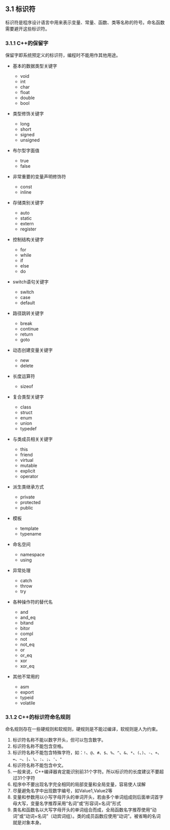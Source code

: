 
<WordCount>

## 3.1 标识符

标识符是程序设计语言中用来表示变量、常量、函数、类等名称的符号。命名函数需要避开这些标识符。

### 3.1.1 C++的保留字

保留字即系统预定义的标识符，编程时不能用作其他用途。

- 基本的数据类型关键字
  - void
  - int
  - char
  - float
  - double
  - bool

- 类型修饰关键字
  - long
  - short
  - signed
  - unsigned

- 布尔型字面值
  - true
  - false

- 非常重要的变量声明修饰符
  - const
  - inline

- 存储类别关键字
  - auto
  - static
  - extern
  - register

- 控制结构关键字
  - for
  - while
  - if
  - else
  - do

- switch语句关键字
  - switch
  - case
  - default

- 路径跳转关键字
  - break
  - continue
  - return
  - goto

- 动态创建变量关键字
  - new
  - delete

- 长度运算符
  - sizeof

- 复合类型关键字
  - class
  - struct
  - enum
  - union
  - typedef

- 与类成员相关关键字
  - this
  - friend
  - virtual
  - mutable
  - explicit
  - operator

- 派生类继承方式
  - private
  - protected
  - public

- 模板
  - template
  - typename

- 命名空间
  - namespace
  - using

- 异常处理
  - catch
  - throw
  - try

- 各种操作符的替代名
  - and
  - and_eq
  - bitand
  - bitor
  - compl
  - not
  - not_eq
  - or
  - or_eq
  - xor
  - xor_eq

- 其他不常用的
  - asm
  - export
  - typeid
  - volatile

### 3.1.2 C++的标识符命名规则

命名规则存在一些硬规则和软规则，硬规则是不能过编译，软规则是人为约束。

1. 标识符名称不能以数字开头，但可以包含数字。
2. 标识符名称不能包含空格。
3. 标识符名称不能包含特殊字符，如：`!`、`@`、`#`、`$`、`%`、`^`、`&`、`*`、`(`、`)`、`-`、`+`、`=`、`~`、`|`、`\`、`:`、`;`、`'`、`"`
4. 标识符名称不能包含中文。
5. 一般来说，C++编译器肯定能识别前31个字符。所以标识符的长度建议不要超过31个字符
6. 程序中不要出现名字完全相同的局部变量和全局变量，容易使人误解
7. 尽量避免名字中出现数字编号，如Value1,Value2等
8. 变量和参数用以小写字母开头的单词开头，若由多个单词组成则后面单词首字母大写，变量名字推荐采用“名词”或“形容词+名词”形式
9. 类名和函数名以大写字母开头的单词组合而成，全局函数名字推荐使用“动词”或“动词+名词”（动宾词组）。类的成员函数应使用“动词”。被省略的名词就是对象本身。


</WordCount>